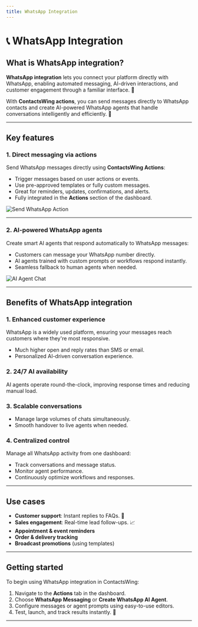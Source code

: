 ```yaml
---
title: WhatsApp Integration
---
```


# 📞 WhatsApp Integration

## What is WhatsApp integration?

**WhatsApp integration** lets you connect your platform directly with WhatsApp, enabling automated messaging, AI-driven interactions, and customer engagement through a familiar interface. 🤖

With **ContactsWing actions**, you can send messages directly to WhatsApp contacts and create AI-powered WhatsApp agents that handle conversations intelligently and efficiently. 🚀

---

## Key features

### 1. Direct messaging via actions
Send WhatsApp messages directly using **ContactsWing Actions**:
- Trigger messages based on user actions or events.
- Use pre-approved templates or fully custom messages.
- Great for reminders, updates, confirmations, and alerts.
- Fully integrated in the **Actions** section of the dashboard.

<img src="https://storage.googleapis.com/helpsessionvideos/Contactswing/images/wa2.jpg" alt="Send WhatsApp Action" />

---

### 2. AI-powered WhatsApp agents
Create smart AI agents that respond automatically to WhatsApp messages:
- Customers can message your WhatsApp number directly.
- AI agents trained with custom prompts or workflows respond instantly.
- Seamless fallback to human agents when needed.

<img src="https://storage.googleapis.com/helpsessionvideos/Contactswing/images/wp2.jpg" alt="AI Agent Chat" />

---

## Benefits of WhatsApp integration

### 1. Enhanced customer experience
WhatsApp is a widely used platform, ensuring your messages reach customers where they're most responsive.
- Much higher open and reply rates than SMS or email.
- Personalized AI-driven conversation experience.

### 2. 24/7 AI availability
AI agents operate round-the-clock, improving response times and reducing manual load.

### 3. Scalable conversations
- Manage large volumes of chats simultaneously.
- Smooth handover to live agents when needed.

### 4. Centralized control
Manage all WhatsApp activity from one dashboard:
- Track conversations and message status.
- Monitor agent performance.
- Continuously optimize workflows and responses.

---

## Use cases

- **Customer support**: Instant replies to FAQs. 💬
- **Sales engagement**: Real-time lead follow-ups. 📈
- **Appointment & event reminders**
- **Order & delivery tracking**
- **Broadcast promotions** (using templates)

---

## Getting started

To begin using WhatsApp integration in ContactsWing:

1. Navigate to the **Actions** tab in the dashboard.
2. Choose **WhatsApp Messaging** or **Create WhatsApp AI Agent**.
3. Configure messages or agent prompts using easy-to-use editors.
4. Test, launch, and track results instantly. 🚀

---

